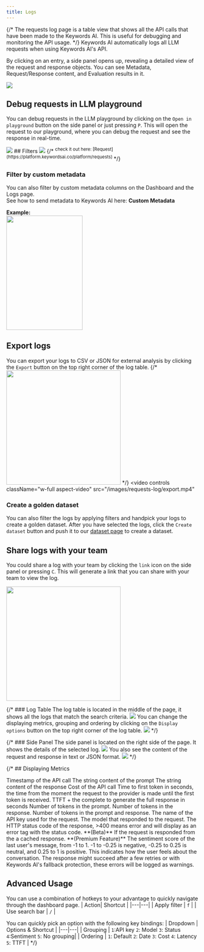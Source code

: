 ```yaml
---
title: Logs
---
```


{/* The requests log page is a table view that shows all the API calls that have been made to the Keywords AI. This is useful for debugging and monitoring the API usage. */}
Keywords AI automatically logs all LLM requests when using Keywords AI's API.

By clicking on an entry, a side panel opens up, revealing a detailed view of the request and response objects. You can see Metadata, Request/Response content, and Evaluation results in it.

<img src="/images/requests-log/logging.jpg"/>

## Debug requests in LLM playground
You can debug requests in the LLM playground by clicking on the `Open in playground` button on the side panel or just pressing `P`. This will open the request to our playground, where you can debug the request and see the response in real-time.

<img src="/images/requests-log/open-in-playground.png"/>
## Filters
<Frame caption="Check it out on our Logs page">
<img src="/images/requests-log/Filters.png" />
</Frame>
{/* <sup>check it out here: [Request](https://platform.keywordsai.co/platform/requests) </sup> */}


### Filter by custom metadata
You can also filter by custom metadata columns on the Dashboard and the Logs page. <br/> See how to send metadata to Keywords AI here: **Custom Metadata** 

**Example:** <br/><img height="300" width="200" src="/images/requests-log/custom-metadata.png" />

## Export logs
You can export your logs to CSV or JSON for external analysis by clicking the `Export` button on the top right corner of the log table.
{/* <img height="300" width="300" src="/images/requests-log/data-export.png" /> */}
<video
  controls
  className="w-full aspect-video"
  src="/images/requests-log/export.mp4"
></video>
### Create a golden dataset
You can also filter the logs by applying filters and handpick your logs to create a golden dataset. After you have selected the logs, click the `Create dataset` button and push it to our [dataset page](https://platform.keywordsai.co/platform/datasets) to create a dataset.

## Share logs with your team
You could share a log with your team by clicking the `link` icon on the side panel or pressing `C`. This will generate a link that you can share with your team to view the log.

<img height="300" width="300" src="/images/requests-log/share.jpg" />


{/* ### Log Table
The log table is located in the middle of the page, it shows all the logs that match the search criteria.
<img src="/images/requests-log/logs.png" />
You can change the displaying metrics, grouping and ordering by clicking on the `Display options` button on the top right corner of the log table.
<img src="/images/requests-log/display-options.gif" /> */}

{/* ### Side Panel
The side panel is located on the right side of the page. It shows the details of the selected log.
<img src="/images/requests-log/side-panel.png" />
You also see the content of the request and response in text or JSON format.
<img src="/images/requests-log/log-content.gif" /> */}

{/* ## Displaying Metrics

<ResponseField name="Time" type="datetime">
Timestamp of the API call
</ResponseField>

<ResponseField name="Prompt" type="string">
The string content of the prompt
</ResponseField>

<ResponseField name="Response" type="string">
The string content of the response
</ResponseField>

<ResponseField name="Cost" type="float">
Cost of the API call
</ResponseField>

<ResponseField name="TTFT" type="float">
Time to first token in seconds, the time from the moment the request to the provider is made until the first token is received.
</ResponseField>

<ResponseField name="Latency" type="float">
TTFT + the complete to generate the full response in seconds
</ResponseField>

<ResponseField name="Prompt tokens" type="integer">
Number of tokens in the prompt.
</ResponseField>

<ResponseField name="Output tokens" type="integer">
Number of tokens in the response.
</ResponseField>

<ResponseField name="All tokens" type="integer">
Number of tokens in the prompt and response.
</ResponseField>

<ResponseField name="API key" type="string">
The name of the API key used for the request.
</ResponseField>

<ResponseField name="model" type="string">
The model that responded to the request.
</ResponseField>

<ResponseField name="Status" type="number">
The HTTP status code of the response, >400 means error and will display as an error tag with the status code.
</ResponseField>

<ResponseField name="Cached" type="boolean">
**(Beta)** If the request is responded from the a cached response.
</ResponseField>

<ResponseField name="Sentiment" type="text">
**(Premium Feature)** The sentiment score of the last user's message, from -1 to 1. -1 to -0.25 is negative, -0.25 to 0.25 is neutral, and 0.25 to 1 is positive. This indicates how the user feels about the conversation.
</ResponseField>

<ResponseField name="Warnings" type="string">
The response might succeed after a few retries or with Keywords AI's fallback protection, these errors will be logged as warnings.
</ResponseField>

## Advanced Usage
You can use a combination of hotkeys to your advantage to quickly navigate through the dashboard page.
| Action| Shortcut |
|---|---|
| Apply filter | `f` |
| Use search bar | `/` |

You can quickly pick an option with the following key bindings:
| Dropdown | Options & Shortcut |
|---|---|
| Grouping | `1`:API key `2`: Model `3`: Status `4`:Sentiment `5`: No grouping|
| Ordering | `1`: Default `2`: Date `3`: Cost `4`: Latency `5`: TTFT | */}